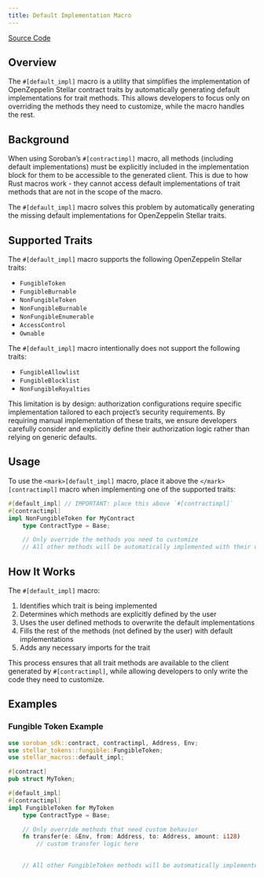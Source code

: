 ```yaml
---
title: Default Implementation Macro
---
```


[Source Code](https://github.com/OpenZeppelin/stellar-contracts/tree/main/packages/contract-utils/src/default-impl-macro)

## Overview

The `#[default_impl]` macro is a utility that simplifies the implementation of OpenZeppelin Stellar
contract traits by automatically generating default implementations for trait methods. This allows developers
to focus only on overriding the methods they need to customize, while the macro handles the rest.

## Background

When using Soroban’s `#[contractimpl]` macro, all methods (including default implementations) must be explicitly
included in the implementation block for them to be accessible to the generated client. This is due to how
Rust macros work - they cannot access default implementations of trait methods that are not in the scope of the macro.

The `#[default_impl]` macro solves this problem by automatically generating the missing default implementations
for OpenZeppelin Stellar traits.

## Supported Traits

The `#[default_impl]` macro supports the following OpenZeppelin Stellar traits:

* `FungibleToken`
* `FungibleBurnable`
* `NonFungibleToken`
* `NonFungibleBurnable`
* `NonFungibleEnumerable`
* `AccessControl`
* `Ownable`

The `#[default_impl]` macro intentionally does not support the following traits:

* `FungibleAllowlist`
* `FungibleBlocklist`
* `NonFungibleRoyalties`

This limitation is by design: authorization configurations require specific implementation tailored to
each project’s security requirements. By requiring manual implementation of these traits, we ensure
developers carefully consider and explicitly define their authorization logic rather than relying on generic defaults.

## Usage

To use the `<mark>[default_impl]` macro, place it above the `</mark>[contractimpl]` macro when implementing one of the supported traits:

```rust
#[default_impl] // IMPORTANT: place this above `#[contractimpl]`
#[contractimpl]
impl NonFungibleToken for MyContract 
    type ContractType = Base;

    // Only override the methods you need to customize
    // All other methods will be automatically implemented with their default behavior

```

## How It Works

The `#[default_impl]` macro:

1. Identifies which trait is being implemented
2. Determines which methods are explicitly defined by the user
3. Uses the user defined methods to overwrite the default implementations
4. Fills the rest of the methods (not defined by the user) with default implementations
5. Adds any necessary imports for the trait

This process ensures that all trait methods are available to the client generated by `#[contractimpl]`, while allowing developers to only write the code they need to customize.

## Examples

### Fungible Token Example

```rust
use soroban_sdk::contract, contractimpl, Address, Env;
use stellar_tokens::fungible::FungibleToken;
use stellar_macros::default_impl;

#[contract]
pub struct MyToken;

#[default_impl]
#[contractimpl]
impl FungibleToken for MyToken 
    type ContractType = Base;

    // Only override methods that need custom behavior
    fn transfer(e: &Env, from: Address, to: Address, amount: i128) 
        // custom transfer logic here
    

    // All other FungibleToken methods will be automatically implemented

```
